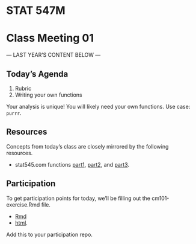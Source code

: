 # STAT 547M {-}

# Class Meeting 01

--- LAST YEAR'S CONTENT BELOW ---

## Today's Agenda

1. Rubric
2. Writing your own functions

Your analysis is unique! You will likely need your own functions. Use case: `purrr`.

## Resources

Concepts from today's class are closely mirrored by the following resources.

- stat545.com functions [part1](http://stat545.com/block011_write-your-own-function-01.html), [part2](http://stat545.com/block011_write-your-own-function-02.html), and [part3](http://stat545.com/block011_write-your-own-function-03.html).

## Participation

To get participation points for today, we'll be filling out the cm101-exercise.Rmd file.

- [Rmd](https://github.com/STAT545-UBC/Classroom/blob/master/notes/cm101-exercise.Rmd)
- [html](http://stat545.com/Classroom/notes/cm101-exercise.nb.html).

Add this to your participation repo. 